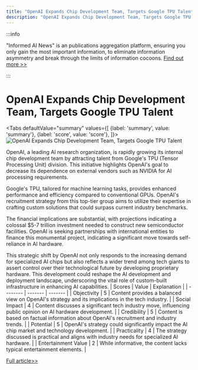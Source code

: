 ```yaml
---
title: "OpenAI Expands Chip Development Team, Targets Google TPU Talent"
description: "OpenAI Expands Chip Development Team, Targets Google TPU Talent"
---
```



:::info

"Informed AI News" is an publications aggregation platform, ensuring you only gain the most important information, to eliminate information asymmetry and break through the limits of information cocoons.  [Find out more >>](/docs/guides)

:::

# OpenAI Expands Chip Development Team, Targets Google TPU Talent


<Tabs
	defaultValue="summary"
	values={[
	{label: 'summary', value: 'summary'},
	{label: 'score', value: 'score'},
]}>
<TabItem value="summary">
<img
  src="https://image.informedainews.com/2024/06/09/Ar-fqe-1717900339-0.jpg"
  alt="OpenAI Expands Chip Development Team, Targets Google TPU Talent"
/>



OpenAI, a leading AI research organization, is rapidly growing its internal chip development team by attracting talent from Google's TPU (Tensor Processing Unit) division. This initiative highlights OpenAI's goal to decrease its dependence on external vendors such as NVIDIA for AI processing requirements.

Google's TPU, tailored for machine learning tasks, provides enhanced performance and efficiency compared to conventional GPUs. OpenAI's recruitment strategy from this top-tier group aims to utilize their expertise in crafting custom solutions that could surpass current industry benchmarks.

The financial implications are substantial, with projections indicating a colossal $5-7 trillion investment needed to construct new semiconductor facilities. OpenAI is seeking partnerships with international entities to finance this monumental project, indicating a significant move towards self-reliance in AI hardware.

This strategic shift by OpenAI not only responds to the increasing demand for specialized AI chips but also reflects a wider trend among tech giants to assert control over their technological future by developing proprietary hardware. This development could reshape the AI development and deployment landscape, underscoring the vital role of custom-built infrastructure in enhancing AI capabilities.
</TabItem>
<TabItem value="score">
	| Scores     | Value   | Explanation |
	| -------- | ------- | ------- |
	| Objectivity  | 5    | Content provides a balanced view on OpenAI's strategy and its implications in the tech industry.    |
	| Social Impact | 4     | Content discusses a significant tech industry move, influencing public opinion on AI hardware development.    |
	| Credibility    | 5    | Content is based on factual information about OpenAI's recruitment and industry trends.    |
	| Potential    | 5    | OpenAI's strategy could significantly impact the AI chip market and technology development.    |
	| Practicality    | 4    | The strategy discussed is practical and aligns with industry needs for specialized AI hardware.    |
	| Entertainment Value    | 2    | While informative, the content lacks typical entertainment elements.    |
</TabItem>
</Tabs>

[Full article>>](https://www.36kr.com/p/2810744264526087)
